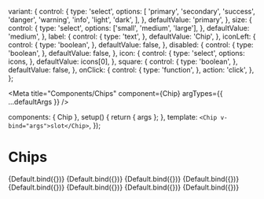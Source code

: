 

  variant: {
    control: {
      type: 'select',
      options: [
        'primary',
        'secondary',
        'success',
        'danger',
        'warning',
        'info',
        'light',
        'dark',
      ],
    },
    defaultValue: 'primary',
  },
  size: {
    control: {
      type: 'select',
      options: ['small', 'medium', 'large'],
    },
    defaultValue: 'medium',
  },
  label: {
    control: {
      type: 'text',
    },
    defaultValue: 'Chip',
  },
  iconLeft: {
    control: {
      type: 'boolean',
    },
    defaultValue: false,
  },
  disabled: {
    control: {
      type: 'boolean',
    },
    defaultValue: false,
  },
  icon: {
    control: {
      type: 'select',
      options: icons,
    },
    defaultValue: icons[0],
  },
  square: {
    control: {
      type: 'boolean',
    },
    defaultValue: false,
  },
  onClick: {
    control: {
      type: 'function',
    },
    action: 'click',
  },
};

<Meta title="Components/Chips" component={Chip} argTypes={{ ...defaultArgs }} />

  components: { Chip },
  setup() {
    return { args };
  },
  template: `
    <Chip v-bind="args">slot</Chip>
  `,
});

# Chips

<Canvas>
  <Story name="Primary" argTypes={{ ...Default.argTypes }} args={{}}>
    {Default.bind({})}
  </Story>
  <Story
    name="Secondary"
    argTypes={{ ...Default.argTypes }}
    args={{ variant: 'secondary' }}
  >
    {Default.bind({})}
  </Story>
  <Story
    name="Success"
    argTypes={{ ...Default.argTypes }}
    args={{ variant: 'success' }}
  >
    {Default.bind({})}
  </Story>
  <Story
    name="Danger"
    argTypes={{ ...Default.argTypes }}
    args={{ variant: 'danger' }}
  >
    {Default.bind({})}
  </Story>
  <Story
    name="Warning"
    argTypes={{ ...Default.argTypes }}
    args={{ variant: 'warning' }}
  >
    {Default.bind({})}
  </Story>
  <Story
    name="Info"
    argTypes={{ ...Default.argTypes }}
    args={{ variant: 'info' }}
  >
    {Default.bind({})}
  </Story>
  <Story
    name="Light"
    argTypes={{ ...Default.argTypes }}
    args={{ variant: 'light' }}
  >
    {Default.bind({})}
  </Story>
  <Story
    name="Dark"
    argTypes={{ ...Default.argTypes }}
    args={{ variant: 'dark' }}
  >
    {Default.bind({})}
  </Story>
</Canvas>

<ArgsTable story="Primary" />
